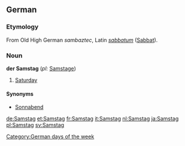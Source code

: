 ==German==
===Etymology===
From Old High German ''sambaztec'', Latin ''[[sabbatum]]'' ([[Sabbat]]).

===Noun===
'''der Samstag''' (''pl:'' [[Samstage]])

#[[Saturday]]

====Synonyms====
*[[Sonnabend]]

[[Category:German days of the week]]

[[de:Samstag]]
[[et:Samstag]]
[[fr:Samstag]]
[[it:Samstag]]
[[nl:Samstag]]
[[ja:Samstag]]
[[pl:Samstag]]
[[sv:Samstag]]